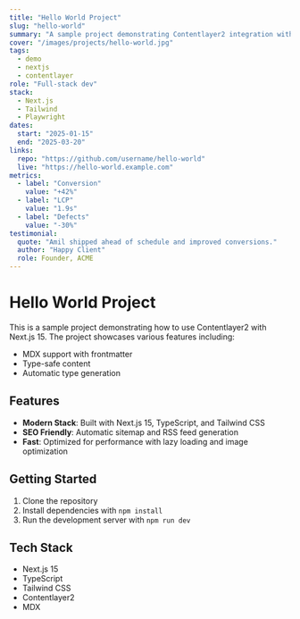 ```yaml
---
title: "Hello World Project"
slug: "hello-world"
summary: "A sample project demonstrating Contentlayer2 integration with Next.js 15"
cover: "/images/projects/hello-world.jpg"
tags:
  - demo
  - nextjs
  - contentlayer
role: "Full-stack dev"
stack:
  - Next.js
  - Tailwind
  - Playwright
dates:
  start: "2025-01-15"
  end: "2025-03-20"
links:
  repo: "https://github.com/username/hello-world"
  live: "https://hello-world.example.com"
metrics:
  - label: "Conversion"
    value: "+42%"
  - label: "LCP"
    value: "1.9s"
  - label: "Defects"
    value: "-30%"
testimonial:
  quote: "Amil shipped ahead of schedule and improved conversions."
  author: "Happy Client"
  role: Founder, ACME
---
```


# Hello World Project

This is a sample project demonstrating how to use Contentlayer2 with Next.js 15. The project showcases various features including:

- MDX support with frontmatter
- Type-safe content
- Automatic type generation

## Features

- **Modern Stack**: Built with Next.js 15, TypeScript, and Tailwind CSS
- **SEO Friendly**: Automatic sitemap and RSS feed generation
- **Fast**: Optimized for performance with lazy loading and image optimization

## Getting Started

1. Clone the repository
2. Install dependencies with `npm install`
3. Run the development server with `npm run dev`

## Tech Stack

- Next.js 15
- TypeScript
- Tailwind CSS
- Contentlayer2
- MDX
